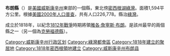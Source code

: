 {{Otheruses|布朗縣|subject=美國威斯康辛州的一個縣|other=同名的縣}}
<!--[[File:Map_of_Wisconsin_highlighting_Brown_County.svg|250px]]-->
{{Infobox U.S. County
| county  = 布朗縣
| state = 威斯康星州
| en county  = Brown County
| en state = Wisconsin
| seal =
| map = Map of Wisconsin highlighting Brown County.svg
| map size = 225
| founded = [[1818|1818]]
| seat = [[綠灣_(威斯康辛州)|綠灣]]
| area = 1,594 [[平方公里|km²]] (615 [[平方英里|mi²]])
| area land = 1,369 km² (529 mi²)
| area water = 225 km² (87 mi²)
| area percentage = 14.10%
| census yr = 2000
| pop = 226,778
| density = 116
| web = www.co.brown.wi.us
}}
'''布朗縣'''（{{lang-en|Brown County}}）是[[美國|美國]][[威斯康辛州|威斯康辛州]]東部的一個縣，東北傍[[密西根湖|密西根湖]][[綠灣_(密西根湖)|綠灣]]。面積1,594平方公里。根據[[美國2000年人口普查|美國2000年人口普查]]，共有人口226,778。縣治[[綠灣_(威斯康辛州)|綠灣]]。

成立於1818年，以紀念[[1812年戰爭|1812年戰爭]]時期將領[[雅各·詹寧斯·布朗|雅各·詹寧斯·布朗]]。是該州最早的兩個縣之一（另一個為[[克勞福德縣_(威斯康辛州)|克勞福德縣]]）。

{{Authority control}}

{{DEFAULTSORT:Brown County}}
[[Category:威斯康辛州行政区划|Category:威斯康辛州行政区划]]
[[Category:綠灣都會區|Category:綠灣都會區]]
[[Category:1818年建立的聚居地|Category:1818年建立的聚居地]]
[[Category:1818年密西根領地建立|Category:1818年密西根領地建立]]
[[Category:威斯康辛州布朗县|Category:威斯康辛州布朗县]]

{{Wisconsin-geo-stub}}
